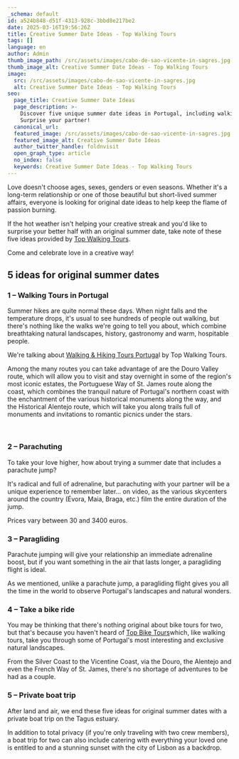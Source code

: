 ```yaml
---
_schema: default
id: a524b848-d51f-4313-928c-3bbd8e217be2
date: 2025-03-16T19:56:26Z
title: Creative Summer Date Ideas - Top Walking Tours
tags: []
language: en
author: Admin
thumb_image_path: /src/assets/images/cabo-de-sao-vicente-in-sagres.jpg
thumb_image_alt: Creative Summer Date Ideas - Top Walking Tours
image:
  src: /src/assets/images/cabo-de-sao-vicente-in-sagres.jpg
  alt: Creative Summer Date Ideas - Top Walking Tours
seo:
  page_title: Creative Summer Date Ideas
  page_description: >-
    Discover five unique summer date ideas in Portugal, including walking tours.
    Surprise your partner!
  canonical_url:
  featured_image: /src/assets/images/cabo-de-sao-vicente-in-sagres.jpg
  featured_image_alt: Creative Summer Date Ideas
  author_twitter_handle: foldnvisit
  open_graph_type: article
  no_index: false
  keywords: Creative Summer Date Ideas - Top Walking Tours
---
```

Love doesn't choose ages, sexes, genders or even seasons. Whether it's a
long-term relationship or one of those beautiful but short-lived summer affairs,
everyone is looking for original date ideas to help keep the flame of passion
burning.

If the hot weather isn't helping your creative streak and you'd like to surprise
your better half with an original summer date, take note of these five ideas
provided by [Top Walking Tours](https://topwalkingtoursportugal.com/).

Come and celebrate love in a creative way!

## **5 ideas for original summer dates**

### **1 – Walking Tours in Portugal**

Summer hikes are quite normal these days. When night falls and the temperature
drops, it's usual to see hundreds of people out walking, but there's nothing
like the walks we're going to tell you about, which combine breathtaking natural
landscapes, history, gastronomy and warm, hospitable people.

We're talking about
[Walking & Hiking Tours Portuga](https://topwalkingtoursportugal.com/)l by Top
Walking Tours.

Among the many routes you can take advantage of are the Douro Valley route,
which will allow you to visit and stay overnight in some of the region's most
iconic estates, the Portuguese Way of St. James route along the coast, which
combines the tranquil nature of Portugal's northern coast with the enchantment
of the various historical monuments along the way, and the Historical Alentejo
route, which will take you along trails full of monuments and invitations to
romantic picnics under the stars.

&nbsp;

### **2 – Parachuting**

To take your love higher, how about trying a summer date that includes a
parachute jump?

It's radical and full of adrenaline, but parachuting with your partner will be a
unique experience to remember later... on video, as the various skycenters
around the country (Évora, Maia, Braga, etc.) film the entire duration of the
jump.

Prices vary between 30 and 3400 euros.

### **3 – Paragliding**

Parachute jumping will give your relationship an immediate adrenaline boost, but
if you want something in the air that lasts longer, a paragliding flight is
ideal.

As we mentioned, unlike a parachute jump, a paragliding flight gives you all the
time in the world to observe Portugal's landscapes and natural wonders.

### **4 – Take a bike ride**

You may be thinking that there's nothing original about bike tours for two, but
that's because you haven't heard of
[Top Bike Tours](https://topbiketoursportugal.com/)which, like walking tours,
take you through some of Portugal's most interesting and exclusive natural
landscapes.

From the Silver Coast to the Vicentine Coast, via the Douro, the Alentejo and
even the French Way of St. James, there's no shortage of adventures to be had as
a couple.

### **5 – Private boat trip**

After land and air, we end these five ideas for original summer dates with a
private boat trip on the Tagus estuary.

In addition to total privacy (if you're only traveling with two crew members), a
boat trip for two can also include catering with everything your loved one is
entitled to and a stunning sunset with the city of Lisbon as a backdrop.